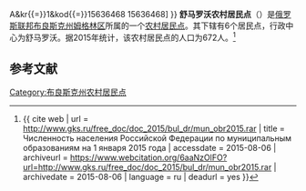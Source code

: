 {{Infobox Settlement
| official_name = 舒马罗沃农村居民点
| native_name = Шумаровское сельское поселение
| settlement_type = [[农村居民点|农村居民点]]
| subdivision_type = [[国家|国家]]
| subdivision_type1 = [[州_(俄罗斯)|州]]
| subdivision_type2 = [[区_(苏联)|区]]
| subdivision_name = {{RUS}}
| subdivision_name1 = [[布良斯克州|布良斯克州]]
| subdivision_name2 = [[姆格林区|姆格林区]]
| seat_type = 行政中心
| seat = 舒马罗沃
| population_as_of=2015
| population_footnotes = <ref name=stat />
| population_total = 672
| coordinates_display = inline,title
| latd =  | latm =  | lats =  | latNS = N
| longd =  | longm =  | longs =  | longEW = E
| timezone = [[莫斯科时间|MSK]]
| utc_offset = +3
| blank_name = [[俄罗斯市政土地区划代码|OKTMO编码]]
| blank_info = [http://classif.spb.ru/classificators/view/tma.php?st{{=}}A&kr{{=}}1&kod{{=}}15636468 15636468]
}}
'''舒马罗沃农村居民点'''（{{lang-ru|Шумаровское сельское поселение}}）是[[俄罗斯联邦|俄罗斯联邦]][[布良斯克州|布良斯克州]][[姆格林区|姆格林区]]所属的一个[[农村居民点|农村居民点]]。其下辖有6个居民点，行政中心为舒马罗沃。据2015年统计，该农村居民点的人口为672人。<ref name=stat>{{ cite web | url = http://www.gks.ru/free_doc/doc_2015/bul_dr/mun_obr2015.rar | title = Численность населения Российской Федерации по муниципальным образованиям на 1 января 2015 года | accessdate = 2015-08-06 | archiveurl = https://www.webcitation.org/6aaNzOlFO?url=http://www.gks.ru/free_doc/doc_2015/bul_dr/mun_obr2015.rar | archivedate = 2015-08-06 | language = ru | deadurl = yes }}</ref>

== 参考文献 ==
{{reflist}}

{{Russia-stub}}

[[Category:布良斯克州农村居民点|Category:布良斯克州农村居民点]]